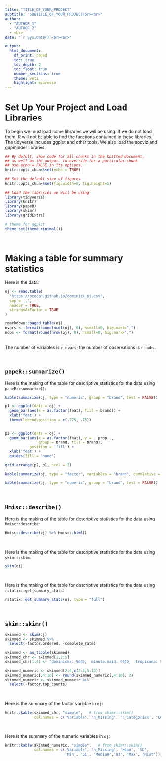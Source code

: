 ```yaml
---
title: "TITLE_OF_YOUR_PROJECT"
subtitle: "SUBTITLE_OF_YOUR_PROJECT<br><br>" 
author: 
  - "AUTHOR_1"
  - "AUTHOR_2"
  - <br>
date: "`r Sys.Date()`<br><br>"

output: 
  html_document:
    df_print: paged
    toc: true
    toc_depth: 2
    toc_float: true
    number_sections: true
    theme: yeti
    highlight: espresso
---
```

   

# Set Up Your Project and Load Libraries

To begin we must load some libraries we will be using. If we do not load them, R will not be able to find the functions contained in these libraries. The tidyverse includes ggplot and other tools. We also load the socviz and gapminder libraries.

```r

## By defult, show code for all chunks in the knitted document,
## as well as the output. To override for a particular chunk
## use echo = FALSE in its options.
knitr::opts_chunk$set(echo = TRUE) 

## Set the default size of figures
knitr::opts_chunk$set(fig.width=8, fig.height=5)  

## Load the libraries we will be using
library(tidyverse)
library(knitr)
library(papeR)
library(skimr)
library(gridExtra)

# theme for ggplot
theme_set(theme_minimal())
```

<br>


# Making a table for summary statistics

Here is the data:

```r

oj <- read.table(
  'https://bcecon.github.io/dominick_oj.csv',
  sep = ',',
  header = TRUE,
  stringsAsFactor = TRUE
)

rmarkdown::paged_table(oj)
nvars <- format(round(ncol(oj), 0), nsmall=0, big.mark=",") 
nobs <- format(round(nrow(oj), 0), nsmall=0, big.mark=",") 
```



<br> 
The number of variables is `r nvars`; the number of observations is `r nobs`.

<br>


## `papeR::summarize()`

Here is the making of the table for descriptive statistics for the data using `papeR::summarize()`:

```r
kable(summarize(oj, type = "numeric", group = "brand", test = FALSE))
```

```r
p1 <- ggplot(data = oj) +
  geom_bar(aes(x = as.factor(feat), fill = brand)) +
  xlab('feat') +
  theme(legend.position = c(.775, .75))


p2 <- ggplot(data = oj) +
  geom_bar(aes(x = as.factor(feat), y = ..prop..,
               group = brand, fill = brand),
           position = 'fill') +
  xlab('feat') +
  guides(fill = 'none')

grid.arrange(p2, p1, ncol = 2)
```


```r
kable(summarize(oj, type = "factor", variables = "brand", cumulative = TRUE))
```

```r
kable(summarize(oj, type = "numeric", group = "brand", test = FALSE))
```




<br>

## `Hmisc::describe()`

Here is the making of the table for descriptive statistics for the data using `Hmisc::describe`:


```r
Hmisc::describe(oj) %>% Hmisc::html()
```

<br>

Here is the making of the table for descriptive statistics for the data using `skimr::skim`:

```r
skim(oj)
```

<br>

Here is the making of the table for descriptive statistics for the data using `rstatix::get_summary_stats`:

```r
rstatix::get_summary_stats(oj, type = "full")
```


<br>

## `skim::skimr()`


```r
skimmed <- skim(oj)
skimmed <- skimmed %>% 
  select(-factor.ordered, -complete_rate)

skimmed <- as_tibble(skimmed)
skimmed_chr <- skimmed[1,2:5]
skimmed_chr[1,4] <- "dominicks: 9649,  minute.maid: 9649,  tropicana: 9649"

skimmed_numeric <- skimmed[2:4,c(2:3,5:13)]
skimmed_numeric[,4:10] <- round(skimmed_numeric[,4:10], 2)
skimmed_numeric <- skimmed_numeric %>% 
  select(-factor.top_counts)
```

<br>

Here is the summary of the factor variable in `oj`:

```r
knitr::kable(skimmed_chr, "simple",   # from skimr::skim() 
             col.names = c('Variable', 'n_Missing', 'n_Categories', 'Counts'))  
```


<br>

Here is the summary of the numeric variables in `oj`:

```r
knitr::kable(skimmed_numeric, "simple",   # from skimr::skim()
             col.names = c('Variable', 'n_Missing', 'Mean', 'SD',
                           'Min', 'Q1', 'Median','Q3', 'Max', 'Hist'))
```



